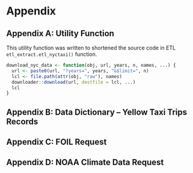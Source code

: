 # Appendix 

## Appendix A: Utility Function
This utility function was written to shortened the source code in ETL `etl_extract.etl_nyctaxi()` function.

```r
download_nyc_data <- function(obj, url, years, n, names, ...) {
  url <- paste0(url, "?years=", years, "&$limit=", n)
  lcl <- file.path(attr(obj, "raw"), names)
  downloader::download(url, destfile = lcl, ...)
  lcl
}
```

## Appendix B: Data Dictionary -- Yellow Taxi Trips Records
\begin{figure}
  \centering
  \includegraphics[width=6in]{figure/data_dictionary_trip_records_yellow.pdf}
  \caption{Data Dictionary -- Yellow Taxi Trips Records}
\end{figure}

## Appendix C: FOIL Request
\begin{figure}
  \centering
  \includegraphics[width=6in]{figure/appendix_foil_form_doc.pdf}
  \caption{FOIL Request}
\end{figure}


## Appendix D: NOAA Climate Data Request
\begin{figure}
  \centering
  \includegraphics[width=6in]{figure/app_noaa_request.pdf}
  \caption{NOAA Climate Data Request}
\end{figure}

\begin{figure}
  \centering
  \includegraphics[width=6in]{figure/app_noaa_com.pdf}
  \caption{NOAA Climate Data Order Compeleted}
\end{figure}


